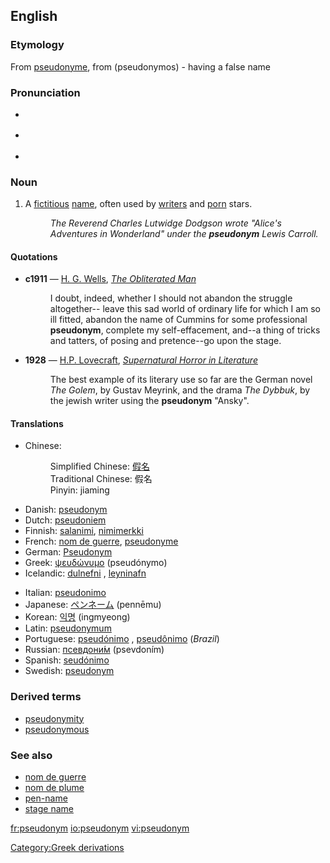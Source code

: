 {{see|Pseudonym}}
==English==
{{wikipedia}}
===Etymology===
From {{F.}} [[pseudonyme]], from {{Gr.}} (pseudonymos) - having a false name

===Pronunciation===
*{{IPA|/ˈsjuːdəʊnɪm/}} {{italbrac|[[RP]]}}
*{{IPA|/ˈsudoʊnɪm/}} {{italbrac|US}}
*{{audio|en-us-pseudonym.ogg|Audio (US)}}

===Noun===
{{en-noun}}

# A [[fictitious]] [[name]], often used by [[writer]]s and [[porn]] stars.
#:''The Reverend Charles Lutwidge Dodgson wrote "Alice's Adventures in Wonderland" under the '''pseudonym''' Lewis Carroll.''

====Quotations====
*'''c1911''' — [[w:H. G. Wells|H. G. Wells]], ''[[s:The Obliterated Man|The Obliterated Man]]''
*:I doubt, indeed, whether I should not abandon the struggle altogether-- leave this sad world of ordinary life for which I am so ill fitted, abandon the name of Cummins for some professional '''pseudonym''', complete my self-effacement, and--a thing of tricks and tatters, of posing and pretence--go upon the stage.
*'''1928''' — [[w:H.P. Lovecraft|H.P. Lovecraft]], ''[[s:Supernatural Horror in Literature|Supernatural Horror in Literature]]''
*:The best example of its literary use so far are the German novel ''The Golem'', by Gustav Meyrink, and the drama ''The Dybbuk'', by the jewish writer using the '''pseudonym''' "Ansky".

====Translations====
{{top}}
*Chinese: 
*:Simplified Chinese: [[假名]]
*:Traditional Chinese: 假名
*:Pinyin: jiaming
*Danish: [[#Danish|pseudonym]]
*Dutch: [[pseudoniem]] {{n}}
*Finnish: [[salanimi]], [[nimimerkki]]
*French: [[nom de guerre]], [[pseudonyme]]
*German: [[Pseudonym]] {{n}}
*Greek: [[ψευδώνυμο]] (pseudónymo) {{n}}
*Icelandic: [[dulnefni]] {{n}}, [[leyninafn]] {{n}}
{{mid}}
*Italian: [[pseudonimo]] {{m}}
*Japanese: [[ペンネーム]] (pennēmu)
*Korean: [[익명]] (ingmyeong)
*Latin: [[pseudonymum]] {{n}}
*Portuguese: [[pseudónimo]] {{m}}, [[pseudônimo]] {{m}} (''Brazil'')
*Russian: [[псевдоним|псевдони́м]] (psevdoním)
*Spanish: [[seudónimo]] {{m}}
*Swedish: [[#Swedish|pseudonym]]
{{bottom}}

===Derived terms===
*[[pseudonymity]]
*[[pseudonymous]]

===See also===
*[[nom de guerre]]
*[[nom de plume]]
*[[pen-name]]
*[[stage name]]

[[Category:Greek derivations]]

[[fr:pseudonym]]
[[io:pseudonym]]
[[vi:pseudonym]]